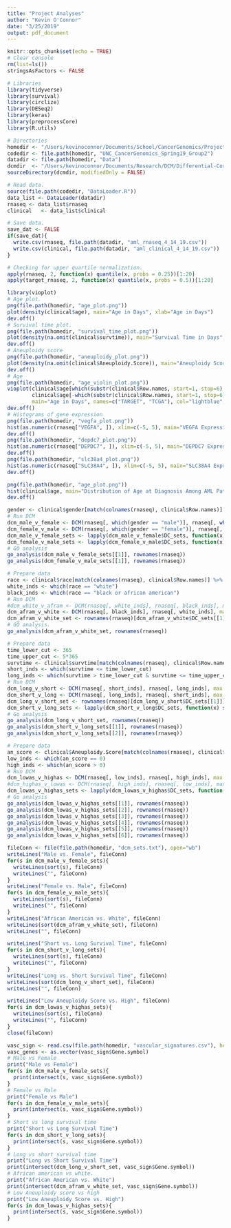 ```yaml
---
title: "Project Analyses"
author: "Kevin O'Connor"
date: "3/25/2019"
output: pdf_document
---
```


```r
knitr::opts_chunk$set(echo = TRUE)
# Clear console
rm(list=ls())
stringsAsFactors <- FALSE

# Libraries
library(tidyverse)
library(survival)
library(circlize)
library(DESeq2)
library(keras)
library(preprocessCore)
library(R.utils)

# Directories
homedir <- "/Users/kevinoconnor/Documents/School/CancerGenomics/Project"
codedir <- file.path(homedir, "UNC_CancerGenomics_Spring19_Group2")
datadir <- file.path(homedir, "Data")
dcmdir  <- "/Users/kevinoconnor/Documents/Research/DCM/Differential-Correlation-Mining/DCM/R"
sourceDirectory(dcmdir, modifiedOnly = FALSE)

# Read data.
source(file.path(codedir, "DataLoader.R"))
data_list <- DataLoader(datadir)
rnaseq <- data_list$rnaseq
clinical   <- data_list$clinical

# Save data.
save_dat <- FALSE
if(save_dat){
  write.csv(rnaseq, file.path(datadir, "aml_rnaseq_4_14_19.csv"))
  write.csv(clinical, file.path(datadir, "aml_clinical_4_14_19.csv"))
}
```

```r
# Checking for upper quartile normalization.
apply(rnaseq, 2, function(x) quantile(x, probs = 0.25))[1:20]
apply(target_rnaseq, 2, function(x) quantile(x, probs = 0.5))[1:20]
```

```r
library(vioplot)
# Age plot.
png(file.path(homedir, "age_plot.png"))
plot(density(clinical$age), main="Age in Days", xlab="Age in Days")
dev.off()
# Survival time plot.
png(file.path(homedir, "survival_time_plot.png"))
plot(density(na.omit(clinical$survtime)), main="Survival Time in Days", xlab="Survival Time in Days")
dev.off()
# Aneuploidy score
png(file.path(homedir, "aneuploidy_plot.png"))
plot(density(na.omit(clinical$Aneuploidy.Score)), main="Aneuploidy Score", xlab="Aneuploidy Score")
dev.off()
# Age
png(file.path(homedir, "age_violin_plot.png"))
vioplot(clinical$age[which(substr(clinical$Row.names, start=1, stop=6) == "TARGET")],
        clinical$age[-which(substr(clinical$Row.names, start=1, stop=6) == "TARGET")], 
        main="Age in Days", names=c("TARGET", "TCGA"), col="lightblue", ylab="Age in Days")
dev.off()
# Histograms of gene expression
png(file.path(homedir, "vegfa_plot.png"))
hist(as.numeric(rnaseq["VEGFA", ]), xlim=c(-5, 5), main="VEGFA Expression", xlab="Expression")
dev.off()
png(file.path(homedir, "depdc7_plot.png"))
hist(as.numeric(rnaseq["DEPDC7", ]), xlim=c(-5, 5), main="DEPDC7 Expression", xlab="Expression")
dev.off()
png(file.path(homedir, "slc38a4_plot.png"))
hist(as.numeric(rnaseq["SLC38A4", ]), xlim=c(-5, 5), main="SLC38A4 Expression", xlab="Expression")
dev.off()

png(file.path(homedir, "age_plot.png"))
hist(clinical$age, main="Distribution of Age at Diagnosis Among AML Patients in TCGA", xlab="Age at Diagnosis in Days")
dev.off()
```


```r
gender <- clinical$gender[match(colnames(rnaseq), clinical$Row.names)] %>% as.vector()
# Run DCM
dcm_male_v_female <- DCM(rnaseq[, which(gender == "male")], rnaseq[, which(gender == "female")], max.groups=1, echo=TRUE)
dcm_female_v_male <- DCM(rnaseq[, which(gender == "female")], rnaseq[, which(gender == "male")], max.groups=1, echo=TRUE)
dcm_male_v_female_sets <- lapply(dcm_male_v_female$DC_sets, function(x) sort(rownames(rnaseq)[x]))
dcm_female_v_male_sets <- lapply(dcm_female_v_male$DC_sets, function(x) sort(rownames(rnaseq)[x]))
# GO analysis
go_analysis(dcm_male_v_female_sets[[1]], rownames(rnaseq))
go_analysis(dcm_female_v_male_sets[[1]], rownames(rnaseq))
```

```r
# Prepare data
race <- clinical$race[match(colnames(rnaseq), clinical$Row.names)] %>% as.vector()
white_inds <- which(race == "white")
black_inds <- which(race == "black or african american")
# Run DCM
#dcm_white_v_afram <- DCM(rnaseq[, white_inds], rnaseq[, black_inds], max.groups=1, echo=TRUE)
dcm_afram_v_white <- DCM(rnaseq[, black_inds], rnaseq[, white_inds], max.groups=1, echo=TRUE)
dcm_afram_v_white_set <- rownames(rnaseq)[dcm_afram_v_white$DC_sets[[1]]]
# GO analysis.
go_analysis(dcm_afram_v_white_set, rownames(rnaseq))
```

```r
# Prepare data
time_lower_cut <- 365
time_upper_cut <- 5*365
survtime <- clinical$survtime[match(colnames(rnaseq), clinical$Row.names)] %>% as.vector()
short_inds <- which(survtime <= time_lower_cut)
long_inds <- which(survtime > time_lower_cut & survtime <= time_upper_cut)
# Run DCM
dcm_long_v_short <- DCM(rnaseq[, short_inds], rnaseq[, long_inds], max.groups=1, echo=TRUE)
dcm_short_v_long <- DCM(rnaseq[, long_inds], rnaseq[, short_inds], max.groups=2, echo=TRUE)
dcm_long_v_short_set <- rownames(rnaseq)[dcm_long_v_short$DC_sets[[1]]]
dcm_short_v_long_sets <- lapply(dcm_short_v_long$DC_sets, function(x) sort(rownames(rnaseq)[x]))
# Go analysis
go_analysis(dcm_long_v_short_set, rownames(rnaseq))
go_analysis(dcm_short_v_long_sets[[1]], rownames(rnaseq))
go_analysis(dcm_short_v_long_sets[[2]], rownames(rnaseq))
```

```r
# Prepare data
an_score <- clinical$Aneuploidy.Score[match(colnames(rnaseq), clinical$Row.names)] %>% as.vector()
low_inds <- which(an_score == 0)
high_inds <- which(an_score > 0)
# Run DCM
dcm_lowas_v_highas <- DCM(rnaseq[, low_inds], rnaseq[, high_inds], max.groups=6, echo=TRUE)
#dcm_highas_v_lowas <- DCM(rnaseq[, high_inds], rnaseq[, low_inds], max.groups=1, echo=TRUE)
dcm_lowas_v_highas_sets <- lapply(dcm_lowas_v_highas$DC_sets, function(x) sort(rownames(rnaseq)[x]))
# Go analysis
go_analysis(dcm_lowas_v_highas_sets[[1]], rownames(rnaseq))
go_analysis(dcm_lowas_v_highas_sets[[2]], rownames(rnaseq))
go_analysis(dcm_lowas_v_highas_sets[[3]], rownames(rnaseq))
go_analysis(dcm_lowas_v_highas_sets[[4]], rownames(rnaseq))
go_analysis(dcm_lowas_v_highas_sets[[5]], rownames(rnaseq))
go_analysis(dcm_lowas_v_highas_sets[[6]], rownames(rnaseq))
```




```r
fileConn <- file(file.path(homedir, "dcm_sets.txt"), open="wb")
writeLines("Male vs. Female", fileConn)
for(s in dcm_male_v_female_sets){
  writeLines(sort(s), fileConn)
  writeLines("", fileConn)  
}
writeLines("Female vs. Male", fileConn)
for(s in dcm_female_v_male_sets){
  writeLines(sort(s), fileConn)
  writeLines("", fileConn)  
}
writeLines("African American vs. White", fileConn)
writeLines(sort(dcm_afram_v_white_set), fileConn)
writeLines("", fileConn)

writeLines("Short vs. Long Survival Time", fileConn)
for(s in dcm_short_v_long_sets){
  writeLines(sort(s), fileConn)
  writeLines("", fileConn)
}
writeLines("Long vs. Short Survival Time", fileConn)
writeLines(sort(dcm_long_v_short_set), fileConn)
writeLines("", fileConn)

writeLines("Low Aneuploidy Score vs. High", fileConn)
for(s in dcm_lowas_v_highas_sets){
  writeLines(sort(s), fileConn)
  writeLines("", fileConn)
}
close(fileConn)
```



```r
vasc_sign <- read.csv(file.path(homedir, "vascular_signatures.csv"), header=TRUE)
vasc_genes <- as.vector(vasc_sign$Gene.symbol)
# Male vs Female
print("Male vs Female")
for(s in dcm_male_v_female_sets){
  print(intersect(s, vasc_sign$Gene.symbol))
}
# Female vs Male
print("Female vs Male")
for(s in dcm_female_v_male_sets){
  print(intersect(s, vasc_sign$Gene.symbol))
}
# Short vs long survival time
print("Short vs Long Survival Time")
for(s in dcm_short_v_long_sets){
  print(intersect(s, vasc_sign$Gene.symbol))
}
# Long vs short survival time
print("Long vs Short Survival Time")
print(intersect(dcm_long_v_short_set, vasc_sign$Gene.symbol))
# African american vs white.
print("African American vs. White")
print(intersect(dcm_afram_v_white_set, vasc_sign$Gene.symbol))
# Low Aneuploidy score vs high
print("Low Aneuploidy Score vs. High")
for(s in dcm_lowas_v_highas_sets){
  print(intersect(s, vasc_sign$Gene.symbol))
}
```
